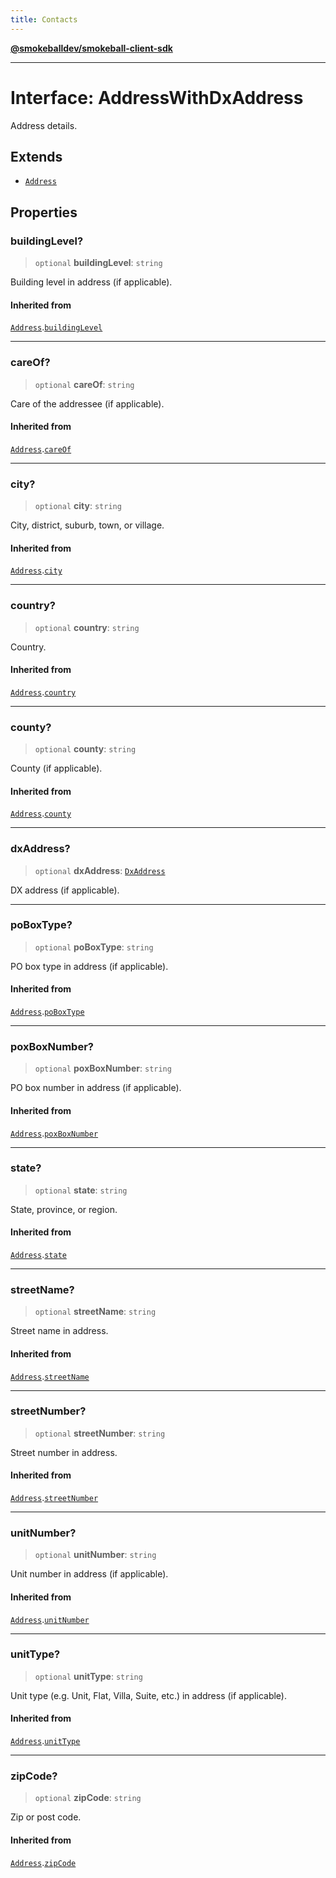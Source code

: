 ```yaml
---
title: Contacts
---
```

[**@smokeballdev/smokeball-client-sdk**](../../../../README.md)

***

# Interface: AddressWithDxAddress

Address details.

## Extends

- [`Address`](Address.md)

## Properties

### buildingLevel?

> `optional` **buildingLevel**: `string`

Building level in address (if applicable).

#### Inherited from

[`Address`](Address.md).[`buildingLevel`](Address.md#buildinglevel)

***

### careOf?

> `optional` **careOf**: `string`

Care of the addressee (if applicable).

#### Inherited from

[`Address`](Address.md).[`careOf`](Address.md#careof)

***

### city?

> `optional` **city**: `string`

City, district, suburb, town, or village.

#### Inherited from

[`Address`](Address.md).[`city`](Address.md#city)

***

### country?

> `optional` **country**: `string`

Country.

#### Inherited from

[`Address`](Address.md).[`country`](Address.md#country)

***

### county?

> `optional` **county**: `string`

County (if applicable).

#### Inherited from

[`Address`](Address.md).[`county`](Address.md#county)

***

### dxAddress?

> `optional` **dxAddress**: [`DxAddress`](DxAddress.md)

DX address (if applicable).

***

### poBoxType?

> `optional` **poBoxType**: `string`

PO box type in address (if applicable).

#### Inherited from

[`Address`](Address.md).[`poBoxType`](Address.md#poboxtype)

***

### poxBoxNumber?

> `optional` **poxBoxNumber**: `string`

PO box number in address (if applicable).

#### Inherited from

[`Address`](Address.md).[`poxBoxNumber`](Address.md#poxboxnumber)

***

### state?

> `optional` **state**: `string`

State, province, or region.

#### Inherited from

[`Address`](Address.md).[`state`](Address.md#state)

***

### streetName?

> `optional` **streetName**: `string`

Street name in address.

#### Inherited from

[`Address`](Address.md).[`streetName`](Address.md#streetname)

***

### streetNumber?

> `optional` **streetNumber**: `string`

Street number in address.

#### Inherited from

[`Address`](Address.md).[`streetNumber`](Address.md#streetnumber)

***

### unitNumber?

> `optional` **unitNumber**: `string`

Unit number in address (if applicable).

#### Inherited from

[`Address`](Address.md).[`unitNumber`](Address.md#unitnumber)

***

### unitType?

> `optional` **unitType**: `string`

Unit type (e.g. Unit, Flat, Villa, Suite, etc.) in address (if applicable).

#### Inherited from

[`Address`](Address.md).[`unitType`](Address.md#unittype)

***

### zipCode?

> `optional` **zipCode**: `string`

Zip or post code.

#### Inherited from

[`Address`](Address.md).[`zipCode`](Address.md#zipcode)
